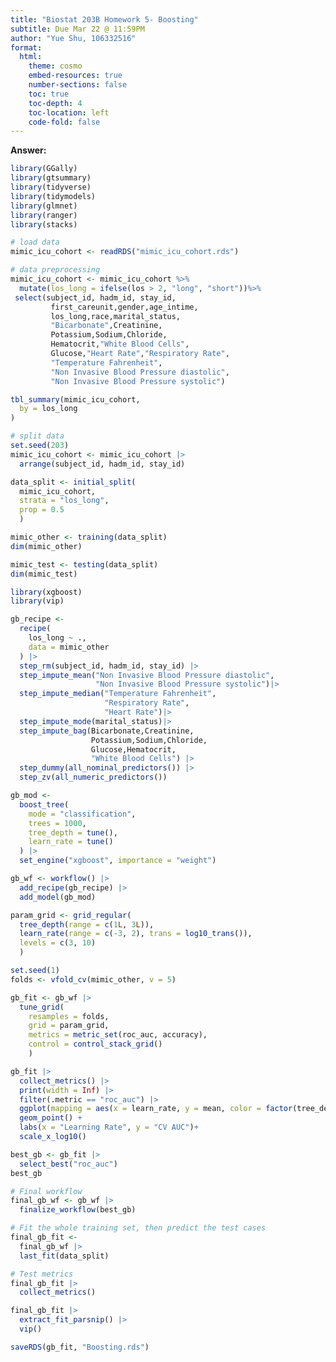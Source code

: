 ```yaml
---
title: "Biostat 203B Homework 5- Boosting"
subtitle: Due Mar 22 @ 11:59PM
author: "Yue Shu, 106332516"
format:
  html:
    theme: cosmo
    embed-resources: true
    number-sections: false
    toc: true
    toc-depth: 4
    toc-location: left
    code-fold: false
---
```


**Answer:**

```r
library(GGally)
library(gtsummary)
library(tidyverse)
library(tidymodels)
library(glmnet)
library(ranger)
library(stacks)

# load data
mimic_icu_cohort <- readRDS("mimic_icu_cohort.rds")

# data preprocessing
mimic_icu_cohort <- mimic_icu_cohort %>%
  mutate(los_long = ifelse(los > 2, "long", "short"))%>%
 select(subject_id, hadm_id, stay_id,
         first_careunit,gender,age_intime,
         los_long,race,marital_status,
         "Bicarbonate",Creatinine,
         Potassium,Sodium,Chloride,
         Hematocrit,"White Blood Cells",
         Glucose,"Heart Rate","Respiratory Rate",
         "Temperature Fahrenheit",
         "Non Invasive Blood Pressure diastolic",
         "Non Invasive Blood Pressure systolic")

tbl_summary(mimic_icu_cohort,
  by = los_long
)
```

```r
# split data
set.seed(203)
mimic_icu_cohort <- mimic_icu_cohort |>
  arrange(subject_id, hadm_id, stay_id)

data_split <- initial_split(
  mimic_icu_cohort, 
  strata = "los_long", 
  prop = 0.5
  )

mimic_other <- training(data_split)
dim(mimic_other)

mimic_test <- testing(data_split)
dim(mimic_test)
```

```r
library(xgboost)
library(vip)

gb_recipe <- 
  recipe(
    los_long ~ ., 
    data = mimic_other
  ) |>
  step_rm(subject_id, hadm_id, stay_id) |>
  step_impute_mean("Non Invasive Blood Pressure diastolic",
                   "Non Invasive Blood Pressure systolic")|>
  step_impute_median("Temperature Fahrenheit",
                     "Respiratory Rate",
                     "Heart Rate")|>
  step_impute_mode(marital_status)|>
  step_impute_bag(Bicarbonate,Creatinine,
                  Potassium,Sodium,Chloride,
                  Glucose,Hematocrit,
                  "White Blood Cells") |>
  step_dummy(all_nominal_predictors()) |>
  step_zv(all_numeric_predictors())

gb_mod <- 
  boost_tree(
    mode = "classification",
    trees = 1000, 
    tree_depth = tune(),
    learn_rate = tune()
  ) |> 
  set_engine("xgboost", importance = "weight")

gb_wf <- workflow() |>
  add_recipe(gb_recipe) |>
  add_model(gb_mod)

param_grid <- grid_regular(
  tree_depth(range = c(1L, 3L)),
  learn_rate(range = c(-3, 2), trans = log10_trans()),
  levels = c(3, 10)
  )

set.seed(1)
folds <- vfold_cv(mimic_other, v = 5)

gb_fit <- gb_wf |>
  tune_grid(
    resamples = folds,
    grid = param_grid,
    metrics = metric_set(roc_auc, accuracy),
    control = control_stack_grid()
    )

gb_fit |>
  collect_metrics() |>
  print(width = Inf) |>
  filter(.metric == "roc_auc") |>
  ggplot(mapping = aes(x = learn_rate, y = mean, color = factor(tree_depth))) +
  geom_point() + 
  labs(x = "Learning Rate", y = "CV AUC")+
  scale_x_log10()

best_gb <- gb_fit |>
  select_best("roc_auc")
best_gb

# Final workflow
final_gb_wf <- gb_wf |>
  finalize_workflow(best_gb)

# Fit the whole training set, then predict the test cases
final_gb_fit <- 
  final_gb_wf |>
  last_fit(data_split)

# Test metrics
final_gb_fit |> 
  collect_metrics()

final_gb_fit |>
  extract_fit_parsnip() |>
  vip()

saveRDS(gb_fit, "Boosting.rds")
```
